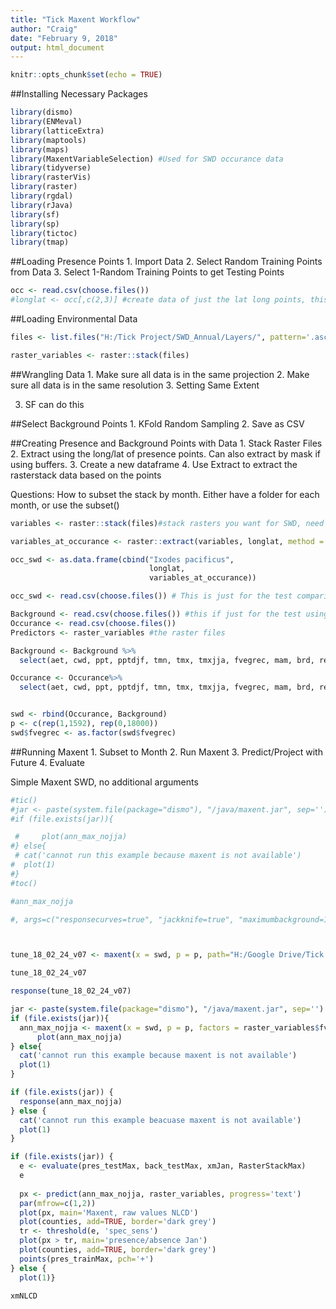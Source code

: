 ---
title: "Tick Maxent Workflow"
author: "Craig"
date: "February 9, 2018"
output: html_document
---

```{r setup, include=FALSE}
knitr::opts_chunk$set(echo = TRUE)
```

##Installing Necessary Packages

```{r}
library(dismo)
library(ENMeval)
library(latticeExtra)
library(maptools)
library(maps)
library(MaxentVariableSelection) #Used for SWD occurance data
library(tidyverse)
library(rasterVis)
library(raster)
library(rgdal)
library(rJava)
library(sf)
library(sp)
library(tictoc)
library(tmap)


```

##Loading Presence Points
1.  Import Data
2.  Select Random Training Points from Data
3.  Select 1-Random Training Points to get Testing Points
```{r}
occ <- read.csv(choose.files())
#longlat <- occ[,c(2,3)] #create data of just the lat long points, this is used to extract the datapoints from rasters.


```



##Loading Environmental Data
```{r}
files <- list.files("H:/Tick Project/SWD_Annual/Layers/", pattern='.asc', full.names = TRUE)

raster_variables <- raster::stack(files)


```


##Wrangling Data
1.  Make sure all data is in the same projection
2.  Make sure all data is in the same resolution
3.  Setting Same Extent

3.  SF can do this


##Select Background Points
1.  KFold Random Sampling
2.  Save as CSV


##Creating Presence and Background Points with Data
1.  Stack Raster Files
2.  Extract using the long/lat of presence points.  Can also extract by mask if using buffers.
3.  Create a new dataframe
4.  Use Extract to extract the rasterstack data based on the points

Questions:  How to subset the stack by month.  Either have a folder for each month, or use the subset()

```{r}
variables <- raster::stack(files)#stack rasters you want for SWD, need to match monthly models with the month of interest.  Either divide 

variables_at_occurance <- raster::extract(variables, longlat, method = 'simple') #can also do bilinear, this is using point data.  Can also use spatialpolygons

occ_swd <- as.data.frame(cbind("Ixodes pacificus", 
                               longlat,
                               variables_at_occurance))

occ_swd <- read.csv(choose.files()) # This is just for the test comparison where I am using Andy's already extracted dataset

Background <- read.csv(choose.files()) #this if just for the test using Andy's background points
Occurance <- read.csv(choose.files())
Predictors <- raster_variables #the raster files

Background <- Background %>% 
  select(aet, cwd, ppt, pptdjf, tmn, tmx, tmxjja, fvegrec, mam, brd, rep)

Occurance <- Occurance%>% 
  select(aet, cwd, ppt, pptdjf, tmn, tmx, tmxjja, fvegrec, mam, brd, rep)


swd <- rbind(Occurance, Background)
p <- c(rep(1,1592), rep(0,18000))
swd$fvegrec <- as.factor(swd$fvegrec)
```


##Running Maxent
1.  Subset to Month
2.  Run Maxent
3.  Predict/Project with Future
4.  Evaluate


Simple Maxent SWD, no additional arguments
```{r}
#tic()
#jar <- paste(system.file(package="dismo"), "/java/maxent.jar", sep='')
#if (file.exists(jar)){

 #     plot(ann_max_nojja)
#} else{
 # cat('cannot run this example because maxent is not available')
#  plot(1)
#}
#toc()

#ann_max_nojja

#, args=c("responsecurves=true", "jackknife=true", "maximumbackground=18000", "replicates=5", "maximumiterations=100")



tune_18_02_24_v07 <- maxent(x = swd, p = p, path="H:/Google Drive/Tick Project/RScriptTesting/SWD_Annual_nopptjja_Tuning/Results/tune_18_02_24_v07" ,args=c("responsecurves=true", "jackknife=true", "replicates=5", "maximumbackground=18000", "threshold=false", "hinge=false", "autofeature=false", "maximumiterations=10000"))

tune_18_02_24_v07

response(tune_18_02_24_v07)
```



```{r}


jar <- paste(system.file(package="dismo"), "/java/maxent.jar", sep='')
if (file.exists(jar)){
  ann_max_nojja <- maxent(x = swd, p = p, factors = raster_variables$fvegrec, progress ='text', args=c("responsecurves = true", "jackknife = true", "replicates = 5", "responsecurves = true", "nodata = -9999"))
      plot(ann_max_nojja)
} else{
  cat('cannot run this example because maxent is not available')
  plot(1)
}

if (file.exists(jar)) {
  response(ann_max_nojja)
} else {
  cat('cannot run this example beacuase maxent is not available')
  plot(1)
}

if (file.exists(jar)) {
  e <- evaluate(pres_testMax, back_testMax, xmJan, RasterStackMax)
  e
  
  px <- predict(ann_max_nojja, raster_variables, progress='text')
  par(mfrow=c(1,2))
  plot(px, main='Maxent, raw values NLCD')
  plot(counties, add=TRUE, border='dark grey')
  tr <- threshold(e, 'spec_sens')
  plot(px > tr, main='presence/absence Jan')
  plot(counties, add=TRUE, border='dark grey')
  points(pres_trainMax, pch='+')
} else {
  plot(1)}

xmNLCD

```


